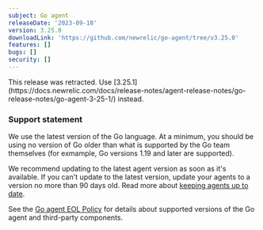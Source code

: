 ```yaml
---
subject: Go agent
releaseDate: '2023-09-18'
version: 3.25.0
downloadLink: 'https://github.com/newrelic/go-agent/tree/v3.25.0'
features: []
bugs: []
security: []
---
```


<Callout variant="important">
This release was retracted. Use [3.25.1](https://docs.newrelic.com/docs/release-notes/agent-release-notes/go-release-notes/go-agent-3-25-1/) instead.
</Callout>

### Support statement
We use the latest version of the Go language. At a minimum, you should be using no version of Go older than what is supported by the Go team themselves (for exmample, Go versions 1.19 and later are supported).

We recommend updating to the latest agent version as soon as it's available. If you can't update to the latest version, update your agents to a version no more than 90 days old. Read more about [keeping agents up to date](https://docs.newrelic.com/docs/new-relic-solutions/new-relic-one/install-configure/update-new-relic-agent/).

See the [Go agent EOL Policy](/docs/apm/agents/go-agent/get-started/go-agent-eol-policy/) for details about supported versions of the Go agent and third-party components.

